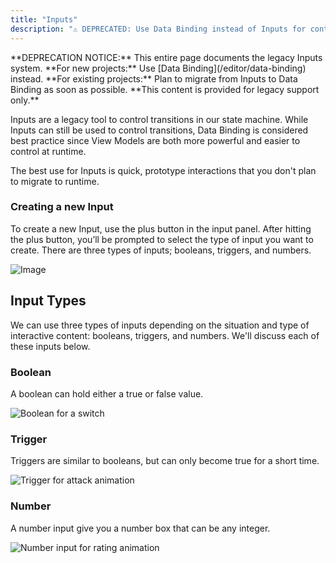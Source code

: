 ```yaml
---
title: "Inputs"
description: "⚠️ DEPRECATED: Use Data Binding instead of Inputs for controlling Rive graphics"
---
```



<Warning>
  **DEPRECATION NOTICE:** This entire page documents the legacy Inputs system.
  **For new projects:** Use [Data Binding](/editor/data-binding) instead. **For
  existing projects:** Plan to migrate from Inputs to Data Binding as soon as
  possible. **This content is provided for legacy support only.**
</Warning>

Inputs are a legacy tool to control transitions in our state machine. While Inputs can still be used to control transitions, Data Binding is considered best practice since View Models are both more powerful and easier to control at runtime.

The best use for Inputs is quick, prototype interactions that you don't plan to migrate to runtime.

<YouTube id="rJVfBs6VA0I" />

### Creating a new Input

To create a new Input, use the plus button in the input panel. After hitting the plus button, you’ll be prompted to select the type of input you want to create. There are three types of inputs; booleans, triggers, and numbers.

![Image](https://ucarecdn.com/11d24273-9c87-4adb-963a-fd45f8e667b6/)

## Input Types

We can use three types of inputs depending on the situation and type of interactive content: booleans, triggers, and numbers. We'll discuss each of these inputs below.

### Boolean

A boolean can hold either a true or false value.

![Boolean for a switch](https://ucarecdn.com/4886ec99-ad57-4ae7-9709-5f028c6cbaab/)

### Trigger

Triggers are similar to booleans, but can only become true for a short time.

![Trigger for attack animation](https://ucarecdn.com/29401ecd-875b-4925-bb1e-b48518786c42/)

### Number

A number input give you a number box that can be any integer.

![Number input for rating animation](https://ucarecdn.com/dbd19760-02e4-4d37-a3a8-627ce8e0b65c/)
